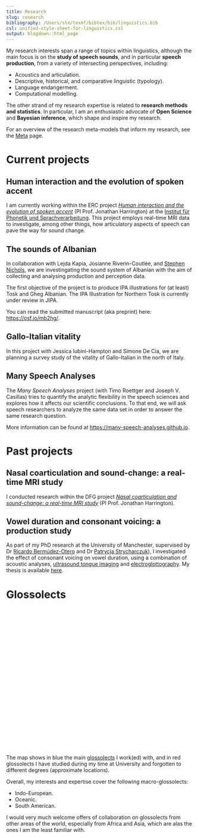 ```yaml
---
title: Research
slug: research
bibliography: /Users/ste/texmf/bibtex/bib/linguistics.bib
csl: unified-style-sheet-for-linguistics.csl
output: blogdown::html_page
---
```


My research interests span a range of topics within linguistics, although the main focus is on the **study of speech sounds**, and in particular **speech production**, from a variety of intersecting perspectives, including:

* Acoustics and articulation.
* Descriptive, historical, and comparative linguistic (typology).
* Language endangerment.
* Computational modelling.

The other strand of my research expertise is related to **research methods and statistics**.
In particular, I am an enthusiastic advocate of **Open Science** and **Bayesian inference**, which shape and inspire my research.

For an overview of the research meta-models that inform my research, see the [Meta](/meta/) page.

# Current projects

## Human interaction and the evolution of spoken accent

I am currently working within the ERC project [*Human interaction and the evolution of spoken accent*](https://www.phonetik.uni-muenchen.de/Forschung/interaccent/interAccent.html) (PI Prof. Jonathan Harrington) at the [Institut für Phonetik und Sprachverarbeitung](https://www.phonetik.uni-muenchen.de/).
This project employs real-time MRI data to investigate, among other things, how articulatory aspects of speech can pave the way for sound change.

## The sounds of Albanian

In collaboration with Lejda Kapia, Josianne Riverin-Coutlée, and [Stephen Nichols](https://personalpages.manchester.ac.uk/postgrad/stephen.nichols/home.html), we are investingating the sound system of Albanian with the aim of collecting and analysing production and perception data.

The first objective of the project is to produce IPA illustrations for (at least) Tosk and Gheg Albanian.
The IPA Illustration for Northern Tosk is currently under review in JIPA.

You can read the submitted manuscript (aka preprint) here: <https://osf.io/mb2hg/>.

## Gallo-Italian vitality

In this project with Jessica Iubini-Hampton and Simone De Cia, we are planning a survey study of the vitality of Gallo-Italian in the north of Italy.

## Many Speech Analyses

The _Many Speech Analyses_ project (with Timo Roettger and Joseph V. Casillas) tries to quantify the analytic flexibility in the speech sciences and explores how it affects our scientific conclusions.
To that end, we will ask speech researchers to analyze the same data set in order to answer the same research question.

More information can be found at <https://many-speech-analyses.github.io>.

# Past projects

## Nasal coarticulation and sound-change: a real-time MRI study

I conducted research within the DFG project [*Nasal coarticulation and sound-change: a real-time MRI study*](https://www.en.phonetik.uni-muenchen.de/research/current_projects/nasal_coarticulation.html) (PI Prof. Jonathan Harrington).

## Vowel duration and consonant voicing: a production study

As part of my PhD research at the University of Manchester, supervised by Dr <a href="http://www.bermudez-otero.com/index.htm" target="_blank" rel="noopener">Ricardo Bermúdez-Otero</a> and Dr <a href="https://sites.google.com/site/patrycjastrycharczuk/home" target="_blank" rel="noopener">Patrycja Strycharczuk</a>), I investigated the effect of consonant voicing on vowel duration, using a combination of acoustic analyses, <a href="https://en.wikipedia.org/wiki/Ultrasound_tongue_imaging" target="_blank" rel="noopener">ultrasound tongue imaging</a> and <a href="https://en.wikipedia.org/wiki/Electroglottograph" target="_blank" rel="noopener">electroglottography</a>.
My thesis is available <a href="https://stefanocoretta.github.io/docs/pubs/coretta-phd-thesis.pdf" target="_blank">here</a>.


# Glossolects

```{=html}
<div id="map" style="width: 100%; height: 350px"></div>

<script>
  // Creating map options
  var mapOptions = {
  center: [43, 12],
  zoom: 1
  }

  var glossolects = [
    ["Albanian", 41.37462429575211, 19.836399194216728],
    ["Lombard", 45.46434080988441, 9.189109987193692],
    ["Mancunian English", 53.48570992917277, -2.242346838953567],
    ["Polish", 52.35425991368313, 20.97868643605009],
    ["German", 51.13137169285076, 10.869930838568962],
    ["Old Irish", 53.36876974328169, -7.6640674124826],
    ["Mawayana", 2.360747504437431, -56.64959351491144],
    ["Santa Isabel", -9.320409056569149, 160.0110242400546],
    ["Icelandic", 65.03326785234268, -18.262524410901896],
    ["Italian", 43.067982186245956, 12.39094108307519],
    ["Proto-Indo-European", 48.92258221357454, 44.39721976600874],
    ["Proto-Oceanic", -2.2738438434515924, 147.98570468853856]
  ];

  var glossolects_alt = [
    ["Sanskrit", 22.955032923623392, 79.65853709299677],
    ["Middle Egyptian", 26.68915919998071, 30.061133063625018],
    ["Classical Hebrew", 31.701049014734046, 34.81939740805301],
    ["Amharic", 8.940745305905224, 39.363325470902424],
    ["Hungarian", 46.9118992000112, 19.783931650798237],
    ["Middle Welsh", 52.0292214335183, -4.209275249228268],
    ["Romani", 27.231673983405738, 72.99265784266915],
    ["Latin", 41.95495247190666, 13.264735543517023],
    ["Ancient Greek", 39.40251458305395, 23.142186264051578]
  ];

  var redMarker = L.AwesomeMarkers.icon({
    prefix: 'fa',
    icon: 'circle',
    markerColor: 'red'
  })

  // Create marker
  var blueMarker = L.AwesomeMarkers.icon({
    prefix: 'fa',
    icon: 'circle',
    markerColor: 'blue'
  })

  // Creating a map object
  var map = new L.map('map', mapOptions);

  // Creating a Layer object
  var layer = new L.TileLayer('http://{s}.tile.openstreetmap.org/{z}/{x}/{y}.png');

  // Adding layer to the map
  map.addLayer(layer);

  for (var i = 0; i < glossolects_alt.length; i++) {
    marker = new L.marker([glossolects_alt[i][1], glossolects_alt[i][2]], {icon: redMarker})
    .bindPopup(glossolects_alt[i][0])
    .addTo(map);
  }

  for (var i = 0; i < glossolects.length; i++) {
    marker = new L.marker([glossolects[i][1], glossolects[i][2]], {icon: blueMarker})
    .bindPopup(glossolects[i][0])
    .addTo(map);
  }
</script>
```

<br>

The map shows in blue the main [glossolects](../meta/#linguistic-systems) I work(ed) with, and in red glossolects I have studied during my time at University and forgotten to different degrees (approximate locations).

Overall, my interests and expertise cover the following macro-glossolects:

- Indo-European.
- Oceanic.
- South American.

I would very much welcome offers of collaboration on glossolects from other areas of the world, especially from Africa and Asia, which are alas the ones I am the least familiar with.

